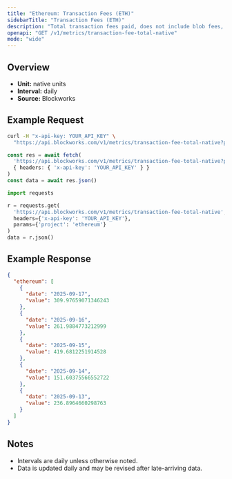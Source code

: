 ```yaml
---
title: "Ethereum: Transaction Fees (ETH)"
sidebarTitle: "Transaction Fees (ETH)"
description: "Total transaction fees paid, does not include blob fees, out-of-protocol tips, or additional sources of revenue"
openapi: "GET /v1/metrics/transaction-fee-total-native"
mode: "wide"
---
```


## Overview

- **Unit:** native units
- **Interval:** daily
- **Source:** Blockworks

## Example Request

<CodeGroup>

```bash cURL
curl -H "x-api-key: YOUR_API_KEY" \
  "https://api.blockworks.com/v1/metrics/transaction-fee-total-native?project=ethereum"
```

```typescript TypeScript
const res = await fetch(
  'https://api.blockworks.com/v1/metrics/transaction-fee-total-native?project=ethereum',
  { headers: { 'x-api-key': 'YOUR_API_KEY' } }
)
const data = await res.json()
```

```python Python
import requests

r = requests.get(
  'https://api.blockworks.com/v1/metrics/transaction-fee-total-native',
  headers={'x-api-key': 'YOUR_API_KEY'},
  params={'project': 'ethereum'}
)
data = r.json()
```

</CodeGroup>

## Example Response

```json
{
  "ethereum": [
    {
      "date": "2025-09-17",
      "value": 309.97659071346243
    },
    {
      "date": "2025-09-16",
      "value": 261.9884773212999
    },
    {
      "date": "2025-09-15",
      "value": 419.6812251914528
    },
    {
      "date": "2025-09-14",
      "value": 151.60375566552722
    },
    {
      "date": "2025-09-13",
      "value": 236.8964660298763
    }
  ]
}
```

## Notes
- Intervals are daily unless otherwise noted.
- Data is updated daily and may be revised after late-arriving data.
